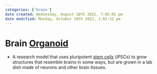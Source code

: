 ```yaml
---
categories: ['brain']
date created: Wednesday, August 10th 2022, 7:05:01 pm
date modified: Monday, October 10th 2022, 2:02:32 pm
---
```


# Brain [Organoid](Organoid.qmd)
- A research model that uses pluripotent [stem cells](Stem%20Cells.qmd) (iPSCs) to grow structures that resemble brains in some ways, but are grown in a lab dish made of neurons and other brain tissues.



